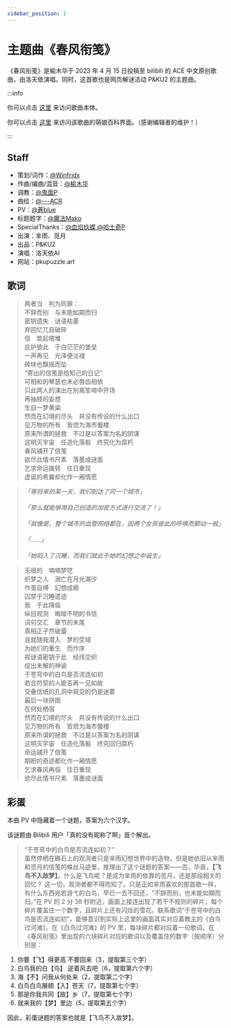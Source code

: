 ```yaml
---
sidebar_position: 1
---
```


# 主题曲《春风衔笺》

《春风衔笺》是榆木华于 2023 年 4 月 15 日投稿至 bilibili 的 ACE 中文原创歌曲，由洛天依演唱。同时，这首歌也是网页解谜活动 P&KU2 的主题曲。

:::info

你可以点击 [这里](https://www.bilibili.com/video/BV15c411n72g) 来访问歌曲本体。

你可以点击 [这里](https://zh.moegirl.org.cn/%E6%98%A5%E9%A3%8E%E8%A1%94%E7%AC%BA) 来访问该歌曲的萌娘百科界面。（感谢编辑者的维护！）

:::

## Staff

- 策划/词作：[@Winfridx](https://space.bilibili.com/1555845853)
- 作曲/编曲/混音：[@榆木华](https://space.bilibili.com/3663104)
- 调教：[@鬼面P](https://space.bilibili.com/12355462)
- 曲绘：[@---ACR](https://space.bilibili.com/18796255)
- PV：[@蒼blue](https://space.bilibili.com/2318959)
- 标题题字：[@魔法Mako](https://space.bilibili.com/5214719)
- SpecialThanks：[@血焰玖蝶 ](https://space.bilibili.com/1751300)[@哈士奇P](https://space.bilibili.com/529083)
- 出演：芈雨、觅月
- 出品：P&KU2
- 演唱：洛天依AI
- 网站：pkupuzzle.art

## 歌词

> 两者当　判为同罪：  
> 不辞而别　与未能如期而归  
> 密钥遗失　谜语枯萎  
> 弃回忆兀自破碎  
> 信　筑起塔堆  
> 庇护彼此　于白茫茫的堡垒  
> 一声再见　光泽便淡褪  
> 砖块也飘摇而坠  
> “寄出的信笺是给知己的日记”  
> 可相和的琴瑟也未必唇齿相依  
> 只此两人的演出在别离笙啼中开场  
> 再抽枝的妄想  
> 生自一梦黄粱  
> 然而在幻境的尽头　并没有传说的什么出口  
> 见万物的所有　皆熄为海市蜃楼  
> 原来所谓的拯救　不过是以答案为名的阴谋  
> 这明灭宇宙　任造化落骰　终究化为腐朽  
> 春风铺开了信笺  
> 欲尽此情书尺素　落墨成谜面  
> 乞求命运拨转　往日重现  
> 虚诞的希冀却化作一厢情愿

> _「等将来的某一天，我们到达了同一个城市」<br></br>「那么就能够用自己创造的加密方式进行交流了！」<br></br>「就像是，整个城市的血管网络都在，因两个女孩彼此的呼唤而颤动一般」<br></br>「……」<br></br>「她陷入了沉睡，而我们就此于她的幻想之中诞生」_

> 无垠的　喃喃梦呓  
> 织梦之人　溺亡在月光潮汐  
> 作茧自缚　幻想成瘾  
> 囚禁于沉睡遗迹  
> 我　于此降临  
> 纵目观测　晦暗不明的书信  
> 词句交汇　章节的末尾  
> 真相正孑然破蕾  
> 且就随我潜入　梦的茔域  
> 为她们的重生　而作序  
> 视谜语密钥于此　经纬交织  
> 绽出未解的神谕  
> 于苍穹中的白鸟是否流连如初  
> 若合符契的人能否再一见如故  
> 交叠信纸的孔洞中窥见的仍是迷雾  
> 最后一块拼图  
> 在何处栖宿  
> 然而在幻境的尽头　并没有传说的什么出口  
> 见万物的所有　皆熄为海市蜃楼  
> 原来所谓的拯救　不过是以答案为名的阴谋  
> 这明灭宇宙　任造化落骰　终究回归腐朽  
> 命运铺开了信笺  
> 期盼的奇迹都化作一厢情愿  
> 乞求春风再临　往日重现  
> 欲尽此情书尺素　落墨成谜面

## 彩蛋

本曲 PV 中隐藏着一个谜题，答案为六个汉字。

该谜题由 Bilibili 用户「真的没有昵称了啊」首个解出。

> “于苍穹中的白鸟是否流连如初？”  
> 虽然停栖在礁石上的观测者只是芈雨幻想世界中的造物，但是她依旧从芈雨和觅月的信笺的蛛丝马迹里，推理出了这个谜题的答案——否，毕竟，**【飞鸟不入故梦】**。什么是飞鸟呢？是成为芈雨的依靠的觅月，还是那段相关的回忆？
> 这一切，观测者都不得而知了。只是正如芈雨喜欢的那首歌一样，有什么东西宛若游弋的白鸟，早已一去不回还，“不辞而别，也未能如期而归。”在 PV 的 2 分 38 秒附近，画面上接连出现了若干不规则的碎片，每个碎片覆盖住一个数字，且碎片上还有闪烁的雪花。联系歌词“于苍穹中的白鸟是否流连如初”，能够意识到实际上这里的画面其实对应着教主的《白鸟过河滩》。在《白鸟过河滩》的 PV 里，每块碎片都对应着一句歌词。在《春风衔笺》里出现的六块碎片对应的歌词以及覆盖住的数字（按顺序）分别是：

1. 你要【飞】得更高 不要回来（3，提取第三个字）
2. 白鸟我的白【鸟】 逆着风去吧（6，提取第六个字）
3. 海【不】问我从何处来（2，提取第二个字）
4. 白鸟白鸟展翅【入】苍天（7，提取第七个字）
5. 那是你我共同【故】乡（7，提取第七个字）
6. 就来我的【梦】里边（5，提取第五个字）

因此，彩蛋谜题的答案也就是【飞鸟不入故梦】。
